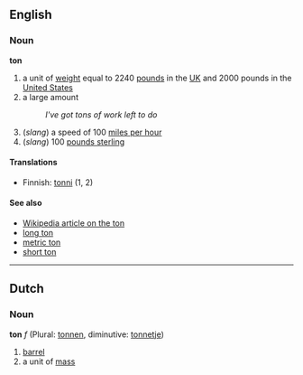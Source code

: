 ==English==
===Noun===
'''ton'''
#a unit of [[weight]] equal to 2240 [[pound]]s in the [[UK]] and 2000 pounds in the [[United States]]
#a large amount
#:''I've got tons of work left to do''
#(''slang'') a speed of 100 [[mile per hour|miles per hour]]
#(''slang'') 100 [[pound sterling|pounds sterling]]

====Translations====
*Finnish: [[tonni]] (1, 2)

====See also====
*[[en:ton|Wikipedia article on the ton]]
*[[long ton]]
*[[metric ton]]
*[[short ton]]

----
==Dutch==
===Noun===
'''ton''' ''f'' (Plural: [[tonnen]], diminutive: [[tonnetje]])

# [[barrel]]
# a unit of [[mass]]